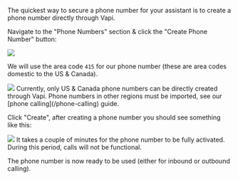 The quickest way to secure a phone number for your assistant is to create a phone number directly through Vapi.

Navigate to the "Phone Numbers" section & click the "Create Phone Number" button:

<Frame caption="Make sure you are in the 'Phone Numbers' dashboard tab.">
  <img src="/static/images/quickstart/dashboard/create-vapi-phone-number.png" />
</Frame>

We will use the area code `415` for our phone number (these are area codes domestic to the US & Canada).

<Frame caption="Choose an area code for your phone number.">
  <img src="/static/images/quickstart/dashboard/buy-vapi-phone-number-modal.png" />
</Frame>

<Info>
  Currently, only US & Canada phone numbers can be directly created through Vapi. Phone numbers in
  other regions must be imported, see our [phone calling](/phone-calling) guide.
</Info>

Click "Create", after creating a phone number you should see something like this:

<Frame caption="Here we can attach an assistant to the number for inbound calls (or perform an outbound call, with a select assistant).">
  <img src="/static/images/quickstart/dashboard/phone-number-config.png" />
</Frame>

<Note>
  It takes a couple of minutes for the phone number to be fully activated. During this period, calls will not be functional.
</Note>

The phone number is now ready to be used (either for inbound or outbound calling).
